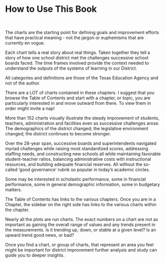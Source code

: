 # How to Use This Book {.unnumbered}

<br>

The charts are the starting point for defining goals and improvement efforts that have practical meaning - not the jargon or euphemisms that are currently en vogue.  

Each chart tells a real story about real things.  Taken together they tell a story of how one school district met the challenges successive school boards faced.  The time frames involved provide the context needed to understand the outputs of the systems of learning in our District.

All categories and definitions are those of the Texas Education Agency and not of the author.

There are a LOT of charts contained in these chapters.  I suggest that you browse the Table of Contents and start with a chapter, or topic, you are particularly interested in and move outward from there.  To view them in order might invite a nap!

More than 152 charts visually illustrate the steady improvement of students, teachers, administration and facilities even as successive challenges arose.  The demographics of the district changed; the legislative environment changed; the district continues to become stronger.

Over the 28-year span, successive boards and superintendents navigated myriad challenges while raising most standardized scores, addressing staffing needs, and constructing new schools all while maintaining favorable student-teacher ratios, balancing administrative costs with instructional resources, and building adequate financial reserves.  All without the so-called 'good governance' rubrik so popular in today's academic circles.

Some may be interested in scholastic performance, some in financial performance, some in general demographic information, some in budgetary matters.

The Table of Contents has links to the various chapters.  Once you are in a Chapter, the sidebar on the right side has links to the various charts within the chapter.

Nearly all the plots are run charts.  The exact numbers on a chart are not as important as gaining the overall range of values and any trends present in the measurements.  Is it trending up, down, or stable at a given level?  Is an upward trend good news, or bad?

Once you find a chart, or group of charts, that represent an area you feel might be important for district improvement further analysis and study can guide you to deeper insights.









